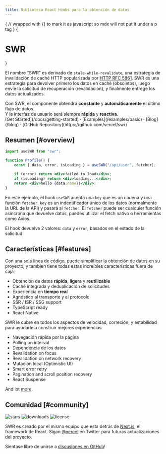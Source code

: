 ```yaml
---
title: Biblioteca React Hooks para la obtención de datos
---
```



{
// wrapped with {} to mark it as javascript so mdx will not put it under a p tag
}
{<h1 className="text-center text-4xl tracking-tighter font-extrabold md:text-5xl mt-8">SWR</h1>}

<Bleed>
    <Features />
</Bleed>

El nombre “SWR” es derivado de `stale-while-revalidate`, una estrategia de invalidación de caché HTTP popularizada por [HTTP RFC 5861](https://tools.ietf.org/html/rfc5861).
SWR es una estrategia para devolver primero los datos en caché (obsoletos), luego envíe la solicitud de recuperación (revalidación), y finalmente entrege los datos actualizados.

<Callout emoji="✅">
    Con SWR, el componente obtendrá <strong>constante</strong> y <strong>automáticamente</strong> el último flujo de datos.
    <br />Y la interfaz de usuario será siempre <strong>rápida</strong> y <strong>reactiva</strong>.
</Callout>

<div className="mt-16 mb-20 text-center">
    [Get Started](/docs/getting-started) · [Examples](/examples/basic) · [Blog](/blog) · [GitHub Repository](https://github.com/vercel/swr)
</div>

## Resumen [#overview]

```jsx
import useSWR from "swr";

function Profile() {
    const { data, error, isLoading } = useSWR("/api/user", fetcher);

    if (error) return <div>failed to load</div>;
    if (isLoading) return <div>loading...</div>;
    return <div>hello {data.name}!</div>;
}
```

En este ejemplo, el hook `useSWR` acepta una `key` que es un cadena y una función `fetcher`. `key` es un indentificador único de los datos (normalmente la URL de la API)
y pasará al `fetcher`. El `fetcher` puede ser cualquier función asíncrona que devuelve datos, puedes utilizar el fetch nativo o herramientas como Axios.

El hook devuelve 2 valores: `data` y `error`, basados en el estado de la solicitud.

## Características [#features]

Con una sola línea de código, puede simplificar la obtención de datos en su proyecto, y tambien tiene todas estas increíbles características fuera de caja:

-   Obtención de datos **rápida**, **ligera** y **reutilizable**
-   Caché integrada y deduplicación de solicitudes
-   Experiencia en **tiempo real**
-   Agnóstico al transporte y al protocolo
-   SSR / ISR / SSG support
-   TypeScript ready
-   React Native

SWR le cubre en todos los aspectos de velocidad, correción, y estabilidad para ayudarle a construir mejores experiencias:

-   Navegación rápida por la página
-   Polling on interval
-   Dependencia de los datos
-   Revalidation on focus
-   Revalidation on network recovery
-   Mutación local (Optimistic UI)
-   Smart error retry
-   Pagination and scroll position recovery
-   React Suspense

And lot [more](/docs/getting-started).

## Comunidad [#community]

<p className="flex h-6 mt-4 gap-2">
    <img alt="stars" src="https://badgen.net/github/stars/vercel/swr" />
    <img alt="downloads" src="https://badgen.net/npm/dt/swr" />
    <img alt="license" src="https://badgen.net/npm/license/swr" />
</p>

SWR es creado por el mismo equipo que esta detrás de [Next.js](https://nextjs.org), el framework de React.
Sigan [@vercel](https://twitter.com/vercel) en Twitter para futuras actualizaciones del proyecto.

Sientase libre de unirse a [discusiones en GitHub](https://github.com/vercel/swr/discussions)!
